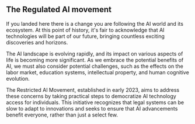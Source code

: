 ## The Regulated AI movement

If you landed here there is a change you are following the AI world and its ecosystem. At this point of history, it's fair to acknowledge that AI technologies will be part of our future, bringing countless exciting discoveries and horizons. 

The AI landscape is evolving rapidly, and its impact on various aspects of life is becoming more significant. As we embrace the potential benefits of AI, we must also consider potential challenges, such as the effects on the labor market, education systems, intellectual property, and human cognitive evolution.

The Restricted AI Movement, established in early 2023, aims to address these concerns by taking practical steps to democratize AI technology access for individuals. This initiative recognizes that legal systems can be slow to adapt to innovations and seeks to ensure that AI advancements benefit everyone, rather than just a select few.